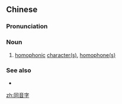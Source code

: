 ==Chinese==
{{zh-forms|type=21}}

===Pronunciation===
{{zh-pron
|m=tóngyīnzì
|c=tung4 jam1 zi6
|ca=y
|cat=n
}}

===Noun===
{{zh-noun}}

# [[homophonic]] [[character|character(s)]], [[homophone|homophone(s)]]

===See also===
* {{zh-l|同音詞/同音词}}

[[zh:同音字]]